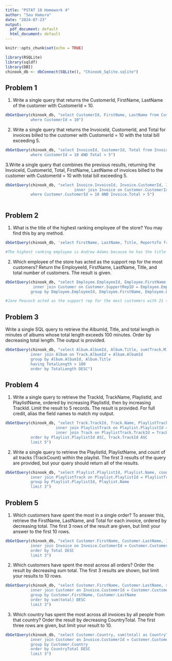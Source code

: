 ---
title: "PSTAT 10 Homework 4"
author: "Sou Hamura"
date: "2024-07-23"
output:
  pdf_document: default
  html_document: default
---

```{r setup, include=FALSE}
knitr::opts_chunk$set(echo = TRUE)
```

```{r}
library(RSQLite)
library(sqldf)
library(DBI)
chinook_db <- dbConnect(SQLite(), "Chinook_Sqlite.sqlite")

```

## Problem 1

1. Write a single query that returns the CustomerId, FirstName, LastName of the customer with CustomerId = 10.

```{r}

dbGetQuery(chinook_db, "select CustomerId, FirstName, LastName from Customer 
           where CustomerId = 10")

```

2. Write a single query that returns the InvoiceId, CustomerId, and Total for invoices billed to the customer with CustomerId = 10 with the total bill exceeding 5.

```{r}

dbGetQuery(chinook_db, "select InvoiceId, CustomerId, Total from Invoice
           where CustomerId = 10 AND Total > 5")

```

3.Write a single query that combines the previous results, returning the InvoiceId, CustomerId, Total, FirstName, LastName of invoices billed to the customer with CustomerId = 10 with total bill exceeding 5.

```{r}

dbGetQuery(chinook_db, "select Invoice.InvoiceId, Invoice.CustomerId, Invoice.Total, Customer.FirstName, Customer.LastName from Customer
                              inner join Invoice on Customer.CustomerId = Invoice.CustomerId
           where Customer.CustomerId = 10 AND Invoice.Total > 5")
           
```

## Problem 2

1. What is the title of the highest ranking employee of the store? You may find this by any method.

```{r}

dbGetQuery(chinook_db, 'select FirstName, LastName, Title, ReportsTo from Employee')

#The highest ranking employee is Andrew Adams because he has the title of General Manager and does not report to anyone.

```

2. Which employee of the store has acted as the support rep for the most customers? Return the EmployeeId, FirstName, LastName, Title, and total number of customers. The result is given.

```{r}

dbGetQuery(chinook_db, "select Employee.EmployeeId, Employee.FirstName, Employee.LastName, Title, count(Customer.CustomerID) as TotalCustomers from Employee
            inner join Customer on Customer.SupportRepID = Employee.EmployeeId
           group by Employee.EmployeeId, Employee.FirstName, Employee.LastName, Employee.Title")

#Jane Peacock acted as the support rep for the most customers with 21 total customers.

```

## Problem 3

Write a single SQL query to retrieve the AlbumId, Title, and total length in minutes of albums whose total length exceeds 100 minutes. Order by decreasing total length. The output is provided.

```{r}

dbGetQuery(chinook_db, "select Album.AlbumId, Album.Title, sum(Track.Milliseconds)/60000 as TotalLength from Track
           inner join Album on Track.AlbumId = Album.AlbumId
           group by Album.AlbumId, Album.Title
           having TotalLength > 100
           order by TotalLength DESC")

```


## Problem 4

1. Write a single query to retrieve the TrackId, TrackName, PlaylistId, and PlaylistName, ordered by increasing PlaylistId, then by increasing TrackId. Limit the result to 5 records. The result is provided. For full credit, alias the field names to match my output.

```{r}

dbGetQuery(chinook_db, "select Track.TrackId, Track.Name, PlaylistTrack.PlaylistId, Playlist.Name from Playlist
                      inner join PlaylistTrack on Playlist.PlaylistId = PlaylistTrack.PlaylistId
                      inner join Track on PlaylistTrack.TrackId = Track.TrackId
           order by Playlist.PlaylistId ASC, Track.TrackId ASC
           limit 5")

```

2. Write a single query to retrieve the PlaylistId, PlaylistName, and count of all tracks (TrackCount) within the playlist. The first 3 results of the query are provided, but your query should return all of the results.

```{r}

dbGetQuery(chinook_db, "select Playlist.PlaylistId, Playlist.Name, count(PlaylistTrack.TrackId) as TrackCount from Playlist
           inner join PlaylistTrack on Playlist.PlaylistId = PlaylistTrack.PlaylistId
           group by Playlist.PlaylistId, Playlist.Name
           limit 3")

```

## Problem 5

1. Which customers have spent the most in a single order? To answer this, retrieve the FirstName, LastName, and Total for each invoice, ordered by decreasing total. The first 3 rows of the result are given, but limit your answer to the first 10 rows.

```{r}

dbGetQuery(chinook_db, "select Customer.FirstName, Customer.LastName, Invoice.Total as Total from Customer
           inner join Invoice on Invoice.CustomerId = Customer.CustomerId
           order by Total DESC
           limit 3")

```

2. Which customers have spent the most across all orders? Order the result by decreasing sum total. The first 3 results are shown, but limit your results to 10 rows.

```{r}

dbGetQuery(chinook_db, "select Customer.FirstName, Customer.LastName, sum(total) from Invoice
           inner join Customer on Invoice.CustomerId = Customer.CustomerId
           group by Customer.FirstName, Customer.LastName
           order by sum(total) DESC
           limit 3")

```

3. Which country has spent the most across all invoices by all people from that country? Order the result by decreasing CountryTotal. The first three rows are given, but limit your result to 10.

```{r}

dbGetQuery(chinook_db, "select Customer.Country, sum(total) as CountryTotal from Invoice
           inner join Customer on Invoice.CustomerId = Customer.CustomerId
           group by Customer.Country
           order by CountryTotal DESC
           limit 3")

```
